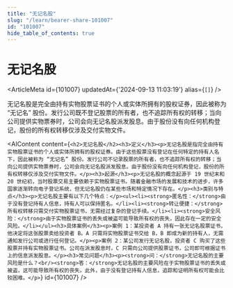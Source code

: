 ```yaml
---
title: "无记名股"
slug: "/learn/bearer-share-101007"
id: "101007"
hide_table_of_contents: true
---
```



# 无记名股

<ArticleMeta id={101007} updatedAt={'2024-09-13 11:03:19'} alias={`[]`} />
<div className='border-solid border-b border-t-0 my-4 border-[var(--ifm-color-gray-300)]' />

无记名股是完全由持有实物股票证书的个人或实体所拥有的股权证券，因此被称为 “无记名” 股份。发行公司既不登记股票的所有者，也不追踪所有权的转移；当向公司提供实物票券时，公司会向无记名股派发股息。由于股份没有向任何机构登记，股份的所有权转移仅涉及交付实物文件。

<AIContent content={`<h2>无记名股</h2><h3>定义</h3><p>无记名股是指完全由持有实物股票证书的个人或实体所拥有的股权证券。由于这些股票没有登记在任何特定的持有人名下，因此被称为 “无记名” 股份。发行公司不记录股票的所有者，也不追踪所有权的转移；当向公司提供实物票券时，公司会向无记名股派发股息。由于股份没有向任何机构登记，股份的所有权转移仅涉及交付实物文件。</p><h3>起源</h3><p>无记名股的概念起源于 19 世纪末和 20 世纪初，当时股票交易主要依赖于实物股票证书。随着金融市场的发展和技术的进步，许多国家逐渐转向电子登记系统，但无记名股仍在某些市场和特定情况下存在。</p><h3>类别与特点</h3><p>无记名股主要有以下几个特点：</p><ul><li><strong>匿名性：</strong>由于没有登记持有人信息，持有人可以保持匿名。</li><li><strong>转让便捷：</strong>所有权转移只需交付实物股票证书，无需经过复杂的登记手续。</li><li><strong>安全风险：</strong>由于实物股票证书的丢失或被盗可能导致所有权的丧失，因此存在一定的安全风险。</li></ul><h3>具体案例</h3><p>案例 1：某投资者 A 持有一张无记名股票证书，他决定将这张股票卖给投资者 B。A 只需将实物股票证书交给 B，B 即成为新的持有人，无需通知发行公司或进行任何登记。</p><p>案例 2：某公司发行无记名股，投资者 C 购买了这些股票并持有实物股票证书。公司在派发股息时，C 只需向公司提供股票证书，公司即可根据证书上的信息派发股息。</p><h3>常见问题</h3><p><strong>问：</strong>无记名股的主要风险是什么？<br/><strong>答：</strong>无记名股的主要风险在于实物股票证书的丢失或被盗，这可能导致所有权的丧失。此外，由于没有登记持有人信息，追踪和证明所有权可能会比较困难。</p>`} id={101007} />
